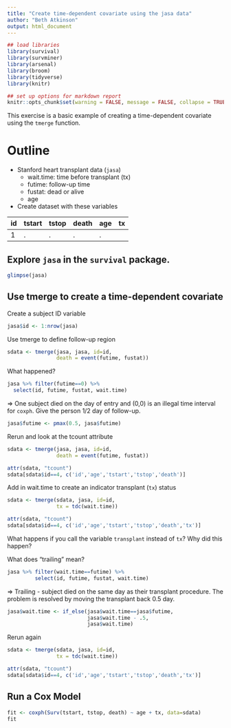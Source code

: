 ```yaml
---
title: "Create time-dependent covariate using the jasa data"
author: "Beth Atkinson"
output: html_document
---
```


```r
## load libraries
library(survival)
library(survminer)
library(arsenal)
library(broom)
library(tidyverse)
library(knitr)

## set up options for markdown report
knitr::opts_chunk$set(warning = FALSE, message = FALSE, collapse = TRUE)
```

This exercise is a basic example of creating a time-dependent covariate using the `tmerge` function.

# Outline

* Stanford heart transplant data (`jasa`)
  + wait.time: time before transplant (tx)
  + futime: follow-up time
  + fustat: dead or alive
  + age

* Create dataset with these variables
  
|id | tstart | tstop | death | age |  tx |
|:---|:-----|:------|:-----|:----|:---------|
| 1 | .   | . | . | . |


## Explore `jasa` in the `survival` package.

```r
glimpse(jasa)
```

## Use tmerge to create a time-dependent covariate

Create a subject ID variable

```r
jasa$id <- 1:nrow(jasa)
```

Use tmerge to define follow-up region

```r
sdata <- tmerge(jasa, jasa, id=id,
                death = event(futime, fustat))
```

What happened?

```r
jasa %>% filter(futime==0) %>% 
  select(id, futime, fustat, wait.time)
```

 => One subject died on the day of entry and (0,0) is an illegal time interval for  `coxph`.  Give the person 1/2 day of follow-up.

```r
jasa$futime <- pmax(0.5, jasa$futime)
```

Rerun and look at the tcount attribute

```r
sdata <- tmerge(jasa, jasa, id=id,
                death = event(futime, fustat))

attr(sdata, "tcount")
sdata[sdata$id==4, c('id','age','tstart','tstop','death')]
```

Add in wait.time to create an indicator transplant (`tx`) status

```r
sdata <- tmerge(sdata, jasa, id=id,
                tx = tdc(wait.time))

attr(sdata, "tcount")
sdata[sdata$id==4, c('id','age','tstart','tstop','death','tx')]
```

What happens if you call the variable `transplant` instead of `tx`?  Why did this happen?

What does "trailing" mean?

```r
jasa %>% filter(wait.time==futime) %>% 
         select(id, futime, fustat, wait.time)
```

=> Trailing - subject died on the same day as their transplant procedure. 
The problem is resolved by moving the transplant back 0.5 day.

```r
jasa$wait.time <- if_else(jasa$wait.time==jasa$futime, 
                          jasa$wait.time - .5,
                          jasa$wait.time)
```

Rerun again

```r
sdata <- tmerge(sdata, jasa, id=id,
                tx = tdc(wait.time))

attr(sdata, "tcount")
sdata[sdata$id==4, c('id','age','tstart','tstop','death','tx')]
```

## Run a Cox Model

```r
fit <- coxph(Surv(tstart, tstop, death) ~ age + tx, data=sdata)
fit
```

